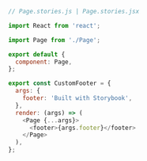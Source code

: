 ```js
// Page.stories.js | Page.stories.jsx

import React from 'react';

import Page from './Page';

export default {
  component: Page,
};

export const CustomFooter = {
  args: {
    footer: 'Built with Storybook',
  },
  render: (args) => (
    <Page {...args}>
      <footer>{args.footer}</footer>
    </Page>
  ),
};
```
